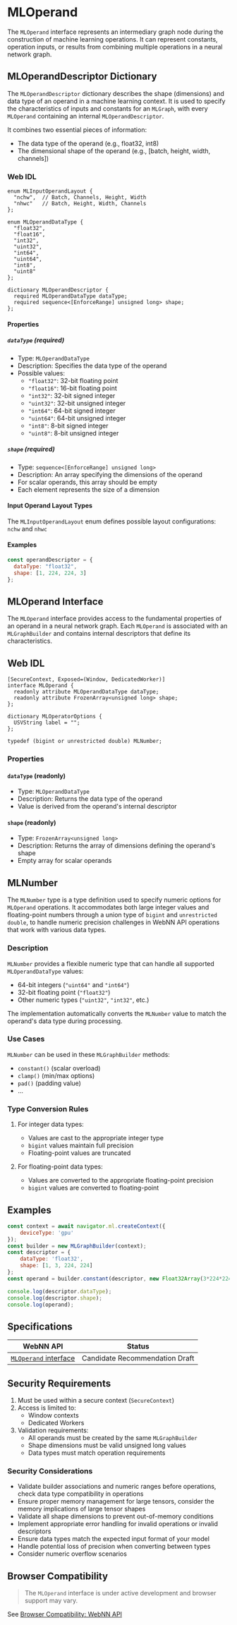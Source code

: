 
# MLOperand

The `MLOperand` interface represents an intermediary graph node during the construction of machine learning operations. It can represent constants, operation inputs, or results from combining multiple operations in a neural network graph.

## MLOperandDescriptor Dictionary

The `MLOperandDescriptor` dictionary describes the shape (dimensions) and data type of an operand in a machine learning context. It is used to specify the characteristics of inputs and constants for an `MLGraph`, with every `MLOperand` containing an internal `MLOperandDescriptor`.

It combines two essential pieces of information:
- The data type of the operand (e.g., float32, int8)
- The dimensional shape of the operand (e.g., [batch, height, width, channels])

### Web IDL

```webidl showLineNumbers filename="web-idl"
enum MLInputOperandLayout {
  "nchw",  // Batch, Channels, Height, Width
  "nhwc"   // Batch, Height, Width, Channels
};

enum MLOperandDataType {
  "float32",
  "float16",
  "int32",
  "uint32",
  "int64",
  "uint64",
  "int8",
  "uint8"
};

dictionary MLOperandDescriptor {
  required MLOperandDataType dataType;
  required sequence<[EnforceRange] unsigned long> shape;
};
```

#### Properties

##### `dataType` (required)
- Type: `MLOperandDataType`
- Description: Specifies the data type of the operand
- Possible values:
  - `"float32"`: 32-bit floating point
  - `"float16"`: 16-bit floating point
  - `"int32"`: 32-bit signed integer
  - `"uint32"`: 32-bit unsigned integer
  - `"int64"`: 64-bit signed integer
  - `"uint64"`: 64-bit unsigned integer
  - `"int8"`: 8-bit signed integer
  - `"uint8"`: 8-bit unsigned integer

##### `shape` (required)
- Type: `sequence<[EnforceRange] unsigned long>`
- Description: An array specifying the dimensions of the operand
- For scalar operands, this array should be empty
- Each element represents the size of a dimension

#### Input Operand Layout Types

The `MLInputOperandLayout` enum defines possible layout configurations: `nchw` and `nhwc`

#### Examples

```js showLineNumbers filename="example-1.js"
const operandDescriptor = {
  dataType: "float32",
  shape: [1, 224, 224, 3]
};
```

## MLOperand Interface

The `MLOperand` interface provides access to the fundamental properties of an operand in a neural network graph. Each `MLOperand` is associated with an `MLGraphBuilder` and contains internal descriptors that define its characteristics.

## Web IDL

```webidl showLineNumbers filename="web-idl"
[SecureContext, Exposed=(Window, DedicatedWorker)]
interface MLOperand {
  readonly attribute MLOperandDataType dataType;
  readonly attribute FrozenArray<unsigned long> shape;
};

dictionary MLOperatorOptions {
  USVString label = "";
};

typedef (bigint or unrestricted double) MLNumber;
```

### Properties

#### `dataType` (readonly)
- Type: `MLOperandDataType`
- Description: Returns the data type of the operand
- Value is derived from the operand's internal descriptor

#### `shape` (readonly)
- Type: `FrozenArray<unsigned long>`
- Description: Returns the array of dimensions defining the operand's shape
- Empty array for scalar operands

## MLNumber

The `MLNumber` type is a type definition used to specify numeric options for `MLOperand` operations. 
It accommodates both large integer values and floating-point numbers through a union type of `bigint` and `unrestricted double`, to handle numeric precision challenges in WebNN API operations that work with various data types.

### Description

`MLNumber` provides a flexible numeric type that can handle all supported `MLOperandDataType` values:
- 64-bit integers (`"uint64"` and `"int64"`)
- 32-bit floating point (`"float32"`)
- Other numeric types (`"uint32"`, `"int32"`, etc.)

The implementation automatically converts the `MLNumber` value to match the operand's data type during processing.

### Use Cases

`MLNumber` can be used in these `MLGraphBuilder` methods:

- `constant()` (scalar overload)
- `clamp()` (min/max options)
- `pad()` (padding value)
- ...

### Type Conversion Rules

1. For integer data types:
   - Values are cast to the appropriate integer type
   - `bigint` values maintain full precision
   - Floating-point values are truncated

2. For floating-point data types:
   - Values are converted to the appropriate floating-point precision
   - `bigint` values are converted to floating-point

## Examples

```js showLineNumbers filename="example-2.js"
const context = await navigator.ml.createContext({
    deviceType: 'gpu'
});
const builder = new MLGraphBuilder(context);
const descriptor = {
    dataType: 'float32',
    shape: [1, 3, 224, 224]
};
const operand = builder.constant(descriptor, new Float32Array(3*224*224).fill(0.2));

console.log(descriptor.dataType); 
console.log(descriptor.shape); 
console.log(operand); 
```

## Specifications

| WebNN API | Status |
|--------------|---------|
| [`MLOperand` interface](https://webmachinelearning.github.io/webnn/#api-mloperand) | Candidate Recommendation Draft |

## Security Requirements

1. Must be used within a secure context (`SecureContext`)
2. Access is limited to:
   - Window contexts
   - Dedicated Workers
3. Validation requirements:
   - All operands must be created by the same `MLGraphBuilder`
   - Shape dimensions must be valid unsigned long values
   - Data types must match operation requirements

### Security Considerations

- Validate builder associations and numeric ranges before operations, check data type compatibility in operations
- Ensure proper memory management for large tensors, consider the memory implications of large tensor shapes
- Validate all shape dimensions to prevent out-of-memory conditions
- Implement appropriate error handling for invalid operations or invalid descriptors
- Ensure data types match the expected input format of your model
- Handle potential loss of precision when converting between types
- Consider numeric overflow scenarios

## Browser Compatibility

> <InfoIcon /> The `MLOperand` interface is under active development and browser support may vary.

See [Browser Compatibility: WebNN API](browser-compatibility#webnn-apis)